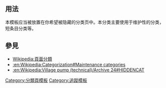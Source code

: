 <includeonly><!-- 在這裡加入模板的保護標識 --></includeonly><noinclude>{{template doc page viewed directly}}</noinclude>
<!-- 在本行下編輯模板說明 -->

== 用法 ==
本模板应当被放置在你希望被隐藏的分类页中。本分类主要使用于维护性的分类，短条目分类等。
== 參見 ==
* [[Wikipedia:頁面分類]]
* [[:en:Wikipedia:Categorization#Maintenance categories]]
* [[:en:Wikipedia:Village pump (technical)/Archive 24#HIDDENCAT]]
<includeonly>
<!-- 本行下加入模板的分類 -->
[[Category:分類頁模板]]
[[Category:追蹤模板]]
<!-- 本行下加入模板的跨語言鏈接 -->
</includeonly>